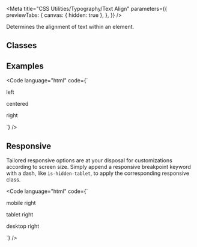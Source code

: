 
<Meta
  title="CSS Utilities/Typography/Text Align"
  parameters={{
    previewTabs: {
      canvas: { hidden: true },
    },
  }}
/>

<Banner label="Text Align" section="CSS Utilities" color="yellow" puzzle />

<Lead>Determines the alignment of text within an element.</Lead>

## Classes

<CssTypographyTextAlign />

## Examples

<Code
  language="html"
  code={`
<p class="has-text-left">left</p>
<p class="has-text-centered">centered</p>
<p class="has-text-right">right</p>
`}
/>

## Responsive

Tailored responsive options are at your disposal for customizations according to screen size.
Simply append a responsive breakpoint keyword with a dash, like `is-hidden-tablet`, to apply the corresponding responsive class.

<CssResponsiveTable />

<Code
  language="html"
  code={`
<p class="has-text-right-mobile">mobile right</p>
<p class="has-text-right-tablet">tablet right</p>
<p class="has-text-right-desktop">desktop right</p>
`}
/>

<Footer>
  <LinkCards>
    <LinkCard
      pageTitle="Foundation/Typography"
      description="Baloise Create is our corporate typeface. Its clear appearance underlines our modern and future-oriented brand expression"
    />
    <LinkCard
      pageTitle="Foundation/Design Tokens"
      description="We use design tokens to replace hard-coded values in order to ensure a better consistency"
    />
  </LinkCards>
</Footer>
